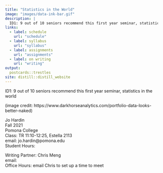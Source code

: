```yaml
---
title: "Statistics in the World"
image: "images/data-ink-bar.gif"
description: |
  ID1: 9 out of 10 seniors recommend this first year seminar, statistics in the world
links:
  - label: schedule
    url: "schedule"
  - label: syllabus
    url: "syllabus"
  - label: assignments
    url: "assignments"
  - label: on writing
    url: "writing"
output:
  postcards::trestles
site: distill::distill_website
---
```


ID1: 9 out of 10 seniors recommend this first year seminar, statistics in the world  

(image credit: https://www.darkhorseanalytics.com/portfolio-data-looks-better-naked)

Jo Hardin  
Fall 2021  
Pomona College  
Class: TR 11:10-12:25, Estella 2113  
email: jo.hardin@pomona.edu  
Student Hours:   

Writing Partner: Chris Meng   
email:     
Office Hours:  email Chris to set up a time to meet    

